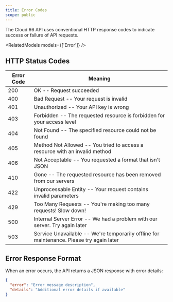 ```yaml
---
title: Error Codes
scope: public
---
```


The Cloud 66 API uses conventional HTTP response codes to indicate success or failure of API requests.

<RelatedModels models={['Error']} />

## HTTP Status Codes

| Error Code | Meaning |
|------------|---------|
| 200 | OK -- Request succeeded |
| 400 | Bad Request -- Your request is invalid |
| 401 | Unauthorized -- Your API key is wrong |
| 403 | Forbidden -- The requested resource is forbidden for your access level |
| 404 | Not Found -- The specified resource could not be found |
| 405 | Method Not Allowed -- You tried to access a resource with an invalid method |
| 406 | Not Acceptable -- You requested a format that isn't JSON |
| 410 | Gone -- The requested resource has been removed from our servers |
| 422 | Unprocessable Entity -- Your request contains invalid parameters |
| 429 | Too Many Requests -- You're making too many requests! Slow down! |
| 500 | Internal Server Error -- We had a problem with our server. Try again later |
| 503 | Service Unavailable -- We're temporarily offline for maintenance. Please try again later |

## Error Response Format

When an error occurs, the API returns a JSON response with error details:

```json
{
  "error": "Error message description",
  "details": "Additional error details if available"
}
```